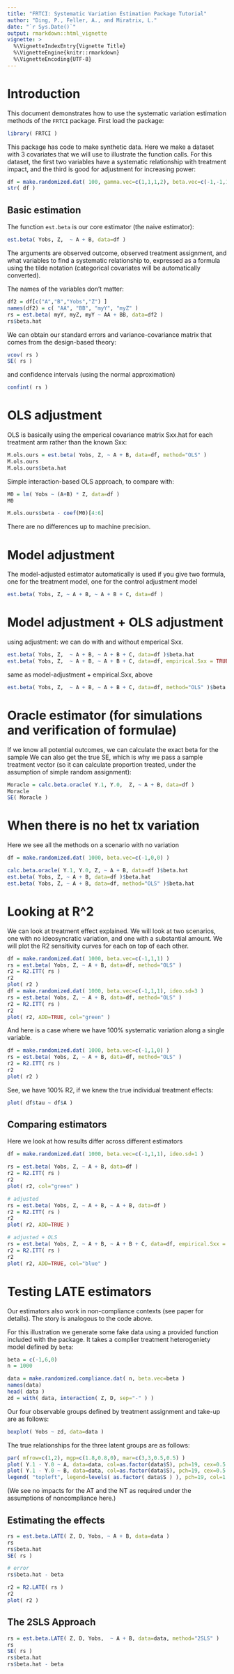 ```yaml
---
title: "FRTCI: Systematic Variation Estimation Package Tutorial"
author: "Ding, P., Feller, A., and Miratrix, L."
date: "`r Sys.Date()`"
output: rmarkdown::html_vignette
vignette: >
  %\VignetteIndexEntry{Vignette Title}
  %\VignetteEngine{knitr::rmarkdown}
  %\VignetteEncoding{UTF-8}
---
```


# Introduction
This document demonstrates how to use the systematic variation estimation methods of the `FRTCI` package. First load the package:
```r
library( FRTCI )
```

This package has code to make synthetic data.  Here we make a dataset with 3 covariates that we will use to illustrate the function calls.  For this dataset, the first two variables have a systematic relationship with treatment impact, and the third is good for adjustment for increasing power:
```r
df = make.randomized.dat( 100, gamma.vec=c(1,1,1,2), beta.vec=c(-1,-1,1) )
str( df )
```

## Basic estimation
The function `est.beta` is our core estimator (the naive estimator):
```r
est.beta( Yobs, Z,  ~ A + B, data=df )
```
The arguments are observed outcome, observed treatment assignment, and what variables to find a systematic relationship to, expressed as a formula using the tilde notation (categorical covariates will be automatically converted).

The names of the variables don't matter:
```r
df2 = df[c("A","B","Yobs","Z") ]
names(df2) = c( "AA", "BB", "myY", "myZ" )
rs = est.beta( myY, myZ, myY ~ AA + BB, data=df2 )
rs$beta.hat
```


We can obtain our standard errors and variance-covariance matrix that comes from the design-based theory:
```r
vcov( rs )
SE( rs )
```
and confidence intervals (using the normal approximation)
```r
confint( rs )
```

# OLS adjustment

OLS is basically using the emperical covariance matrix Sxx.hat for each treatment arm rather than the known Sxx:
```r
M.ols.ours = est.beta( Yobs, Z, ~ A + B, data=df, method="OLS" )
M.ols.ours
M.ols.ours$beta.hat
```

Simple interaction-based OLS approach, to compare with:
```r
M0 = lm( Yobs ~ (A+B) * Z, data=df )
M0

M.ols.ours$beta - coef(M0)[4:6]
```
There are no differences up to machine precision.


# Model adjustment

The model-adjusted estimator automatically is used if you give
two formula, one for the treatment model, one for the control
 adjustment model

```r
est.beta( Yobs, Z, ~ A + B, ~ A + B + C, data=df )
```

# Model adjustment + OLS adjustment

using adjustment: we can do with and without emperical Sxx. 
```r
est.beta( Yobs, Z,  ~ A + B, ~ A + B + C, data=df )$beta.hat
est.beta( Yobs, Z,  ~ A + B, ~ A + B + C, data=df, empirical.Sxx = TRUE )$beta.hat
```
same as model-adjustment + empirical.Sxx, above
```r
est.beta( Yobs, Z,  ~ A + B, ~ A + B + C, data=df, method="OLS" )$beta.hat
```

# Oracle estimator (for simulations and verification of formulae)
If we know all potential outcomes, we can calculate the exact beta for the sample
We can also get the true SE, which is why we pass a sample treatment vector (so it can calculate proportion treated, under the assumption of simple random assignment):  
```r
Moracle = calc.beta.oracle( Y.1, Y.0,  Z, ~ A + B, data=df )
Moracle
SE( Moracle )
```



# When there is no het tx variation 

Here we see all the methods on a scenario with no variation
```r
df = make.randomized.dat( 1000, beta.vec=c(-1,0,0) )

calc.beta.oracle( Y.1, Y.0, Z, ~ A + B, data=df )$beta.hat
est.beta( Yobs, Z, ~ A + B, data=df )$beta.hat
est.beta( Yobs, Z, ~ A + B, data=df, method="OLS" )$beta.hat
```



# Looking at R^2

We can look at treatment effect explained.  We will look at two scenarios, one with no ideosyncratic variation, and one with a substantial amount.  We will plot the R2 sensitivity curves for each on top of each other.
```r
df = make.randomized.dat( 1000, beta.vec=c(-1,1,1) )
rs = est.beta( Yobs, Z, ~ A + B, data=df, method="OLS" )
r2 = R2.ITT( rs )
r2    
plot( r2 )
df = make.randomized.dat( 1000, beta.vec=c(-1,1,1), ideo.sd=3 )
rs = est.beta( Yobs, Z, ~ A + B, data=df, method="OLS" )
r2 = R2.ITT( rs )
r2    
plot( r2, ADD=TRUE, col="green" )
```

And here is a case where we have 100% systematic variation along a single variable.
```r
df = make.randomized.dat( 1000, beta.vec=c(-1,1,0) )
rs = est.beta( Yobs, Z, ~ A + B, data=df, method="OLS" )
r2 = R2.ITT( rs )
r2    
plot( r2 )
```

See, we have 100% R2, if we knew the true individual treatment effects:
```r
plot( df$tau ~ df$A )
```

## Comparing estimators
Here we look at how results differ across different estimators
```r
df = make.randomized.dat( 1000, beta.vec=c(-1,1,1), ideo.sd=1 )

rs = est.beta( Yobs, Z, ~ A + B, data=df )
r2 = R2.ITT( rs )
r2    
plot( r2, col="green" )

# adjusted
rs = est.beta( Yobs, Z, ~ A + B, ~ A + B, data=df )
r2 = R2.ITT( rs )
r2    
plot( r2, ADD=TRUE )

# adjusted + OLS
rs = est.beta( Yobs, Z, ~ A + B, ~ A + B + C, data=df, empirical.Sxx = TRUE )
r2 = R2.ITT( rs )
r2    
plot( r2, ADD=TRUE, col="blue" )
```



# Testing LATE estimators

Our estimators also work in non-compliance contexts (see paper for details).  The story is analogous to the code above.

For this illustration we generate some fake data using a provided function included with the package.  It takes a complier treatment heterogeniety model defined by `beta`:
```r
beta = c(-1,6,0)
n = 1000

data = make.randomized.compliance.dat( n, beta.vec=beta )
names(data)
head( data )
zd = with( data, interaction( Z, D, sep="-" ) )
```

Our four observable groups defined by treatment assignment and take-up are as follows:
```r
boxplot( Yobs ~ zd, data=data )
```

The true relationships for the three latent groups are as follows:
```r
par( mfrow=c(1,2), mgp=c(1.8,0.8,0), mar=c(3,3,0.5,0.5) )
plot( Y.1 - Y.0 ~ A, data=data, col=as.factor(data$S), pch=19, cex=0.5 )
plot( Y.1 - Y.0 ~ B, data=data, col=as.factor(data$S), pch=19, cex=0.5 )
legend( "topleft", legend=levels( as.factor( data$S ) ), pch=19, col=1:3 )
```

(We see no impacts for the AT and the NT as required under the assumptions of noncompliance here.)

## Estimating the effects

```r
rs = est.beta.LATE( Z, D, Yobs, ~ A + B, data=data )
rs
rs$beta.hat
SE( rs )

# error
rs$beta.hat - beta

r2 = R2.LATE( rs )
r2
plot( r2 )
```

## The 2SLS Approach
```r
rs = est.beta.LATE( Z, D, Yobs,  ~ A + B, data=data, method="2SLS" )
rs
SE( rs )
rs$beta.hat
rs$beta.hat - beta
```

